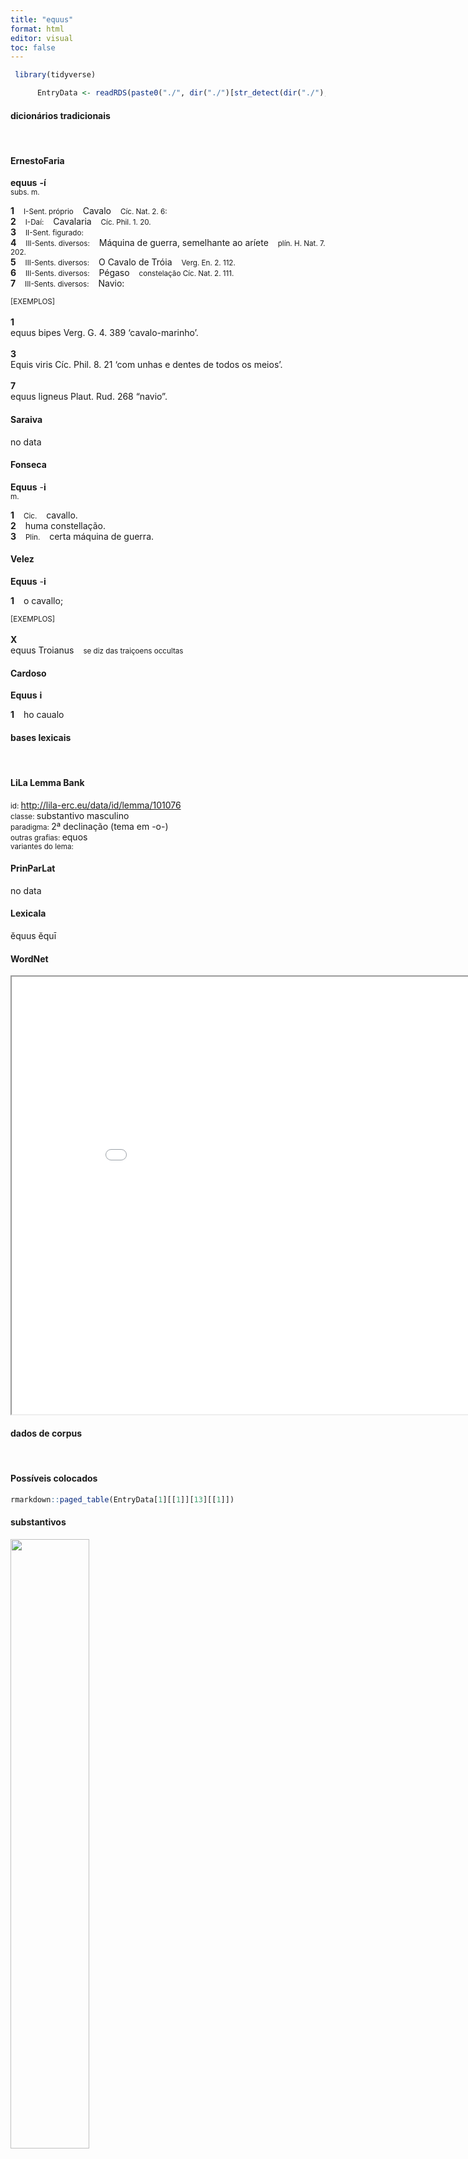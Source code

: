 ```yaml
---
title: "equus"
format: html
editor: visual
toc: false
---
```



```r
 library(tidyverse) 

      EntryData <- readRDS(paste0("./", dir("./")[str_detect(dir("./"), "_xx101-113-117-117-115xx_.rds")]))

```


#### dicionários tradicionais

&emsp;




::: panel-tabset

#### ErnestoFaria

<b>equus</b> <b>-í</b> <br> <small>subs. m.</small> <br> <small></small>   <p> <b>1</b> &ensp; <small>I-Sent. próprio</small> &ensp; Cavalo &ensp; <small>Cíc. Nat. 2. 6:</small> <br> <b>2</b> &ensp; <small>I-Daí:</small> &ensp; Cavalaria &ensp; <small>Cíc. Phil. 1. 20.</small> <br> <b>3</b> &ensp; <small>II-Sent. figurado:</small> &ensp; <small></small> <br> <b>4</b> &ensp; <small>III-Sents. diversos:</small> &ensp; Máquina de guerra, semelhante ao aríete &ensp; <small>plín. H. Nat. 7. 202.</small> <br> <b>5</b> &ensp; <small>III-Sents. diversos:</small> &ensp; O Cavalo de Tróia &ensp; <small>Verg. En. 2. 112.</small> <br> <b>6</b> &ensp; <small>III-Sents. diversos:</small> &ensp; Pégaso &ensp; <small>constelação Cíc. Nat. 2. 111.</small> <br> <b>7</b> &ensp; <small>III-Sents. diversos:</small> &ensp; Navio: &ensp; <small></small> </p>   <p><small>[EXEMPLOS]</small><br> <br><b>1</b><br>equus bipes Verg. G. 4. 389 ‘cavalo-marinho’. <br> <br><b>3</b><br>Equis viris Cíc. Phil. 8. 21 ‘com unhas e dentes de todos os meios’. <br> <br><b>7</b><br>equus ligneus Plaut. Rud. 268 “navio”. </p>




#### Saraiva

no data




#### Fonseca

<b>Equus</b> -<b>i</b> <br> <small>m.</small>   <p> <b>1</b> &ensp; <small>Cic.</small> &ensp; cavallo. <br> <b>2</b> &ensp; huma constellação. <br> <b>3</b> &ensp; <small>Plin.</small> &ensp; certa máquina de guerra. </p>




#### Velez

<b>Equus</b> -<b>i</b>   <p> <b>1</b> &ensp; o cavallo; </p>   <p><small>[EXEMPLOS]</small><br> <br><b>X</b><br>equus Troianus &ensp; <small>se diz das traiçoens occultas</small> </p>




#### Cardoso

<b>Equus</b> <b>i</b>   <p> <b>1</b> &ensp; ho caualo </p>


:::



#### bases lexicais

&emsp;






::: panel-tabset

#### LiLa Lemma Bank

<small> id: </small> <a href=' http://lila-erc.eu/data/id/lemma/101076 ' target="_blank"> http://lila-erc.eu/data/id/lemma/101076 </a> <br>
<small> classe: </small> substantivo masculino   <br>
<small> paradigma: </small> 2ª declinação (tema em -o-) <br>
<small> outras grafias: </small> equos <br>
<small> variantes do lema: </small>  <br>





#### PrinParLat

no data




#### Lexicala

ĕquus 
 ĕquī




#### WordNet

<iframe width='900' height='700' src='Media/Tree__xx101-113-117-117-115xx__sem_type_lexemes_pt.html'>

</iframe>


:::



#### dados de corpus

&emsp;




::: panel-tabset

#### Possíveis colocados

```r

rmarkdown::paged_table(EntryData[1][[1]][13][[1]])

```


#### substantivos

![](./Media/wordcloud__xx101-113-117-117-115xx__BY_collocate_scoreSUBST.webp){width=50% fig-alt='This chart plots collocate by scoreSUBST, for the headword equus here are all the values plotted: collocate: ut; scoreSUBST: 0. collocate: in; scoreSUBST: 0'}




#### adjetivos

![](./Media/wordcloud__xx101-113-117-117-115xx__BY_collocate_scoreADJ.webp){width=50% fig-alt='This chart plots collocate by scoreADJ, for the headword equus here are all the values plotted: collocate: ut; scoreADJ: 0. collocate: in; scoreADJ: 0'}




#### verbos

![](./Media/wordcloud__xx101-113-117-117-115xx__BY_collocate_scoreVERBO.webp){width=50% fig-alt='This chart plots collocate by scoreVERBO, for the headword equus here are all the values plotted: collocate: ut; scoreVERBO: 0. collocate: in; scoreVERBO: 0'}




#### advérbios

![](./Media/wordcloud__xx101-113-117-117-115xx__BY_collocate_scoreADV.webp){width=50% fig-alt='This chart plots collocate by scoreADV, for the headword equus here are all the values plotted: collocate: ut; scoreADV: 0. collocate: in; scoreADV: 0'}




#### preposições e conjunções

![](./Media/wordcloud__xx101-113-117-117-115xx__BY_collocate_scoreFUNC.webp){width=50% fig-alt='This chart plots collocate by scoreFUNC, for the headword equus here are all the values plotted: collocate: ut; scoreFUNC: 10. collocate: in; scoreFUNC: 10'}


:::



::: panel-tabset

#### ExemplosTraduzidos

<p> his pugnantibus illum in <b>equum</b> quidam ex suis intulit fugientem siluae texerunt <br> <small> Caes.Gal.6.30.4 <br> Enquanto esses lutavam, alguém dos seus o montou em um cavalo: as florestas cobriram a ele que fugia. <small> [JDD] </small> </small> </p>
; <p> Ariouistus ex <b>equis</b> ut conloquerentur et praeter se denos ad conloquium adducerent postulauit <br> <small> Caes.Gal.1.43.3 <br> Ariovisto pediu que conversassem montado em seus cavalos e que conduzissem à conversação cada um dez homens além de si. <small> [JDD] </small> </small> </p>





#### Frequência por autor

![](./Media/barchart__xx101-113-117-117-115xx__lemma_BY_author_Frequencies.webp){width=50% fig-alt='This charts plots the frequency of lemma by author_Frequencies. The Vergilius subcorpus registers the highest normalized frequency, with the value of 13.51 and an absolute frequency of 7. The Horatius subcorpus follows, with a normalized frequency of 10.66 and an absolute frequency of 12. the subcorpus with the least normalized frequency is Phaedrus with the normalized value of 0 and an absolute freqeuncy of 0. here are all the values: subcorpus: Caesar ; normalized frequency: 19 ; absolute frequency: 7.17576856258025. subcorpus: Cicero ; normalized frequency: 21 ; absolute frequency: 1.30821559392988. subcorpus: Horatius ; normalized frequency: 12 ; absolute frequency: 10.6562472249356. subcorpus: Ovidius ; normalized frequency: 1 ; absolute frequency: 1.71585449553878. subcorpus: Phaedrus ; normalized frequency: 0 ; absolute frequency: 0. subcorpus: Sallustius ; normalized frequency: 5 ; absolute frequency: 4.63778870234672. subcorpus: Seneca ; normalized frequency: 7 ; absolute frequency: 1.30643325059256. subcorpus: Suetonius ; normalized frequency: 0 ; absolute frequency: 0. subcorpus: Tacitus ; normalized frequency: 0 ; absolute frequency: 0. subcorpus: Vergilius ; normalized frequency: 7 ; absolute frequency: 13.5135135135135. subcorpus: Hieronymus ; normalized frequency: 0 ; absolute frequency: 0'}




#### Frequência por gênero

![](./Media/barchart__xx101-113-117-117-115xx__lemma_BY_genre_Frequencies.webp){width=50% fig-alt='This charts plots the frequency of lemma by genre_Frequencies. The Poesia.épica subcorpus registers the highest normalized frequency, with the value of 13.51 and an absolute frequency of 7. The Poesia.lírica subcorpus follows, with a normalized frequency of 10.94 and an absolute frequency of 13. the subcorpus with the least normalized frequency is Poesia.didática with the normalized value of 0 and an absolute freqeuncy of 0. here are all the values: subcorpus: Prosa.histórica ; normalized frequency: 24 ; absolute frequency: 5.84240122690426. subcorpus: Prosa.filosófica ; normalized frequency: 16 ; absolute frequency: 2.63587090822227. subcorpus: Prosa.oratória ; normalized frequency: 9 ; absolute frequency: 0.864113371674364. subcorpus: Prosa.epistolográfica ; normalized frequency: 1 ; absolute frequency: 0.264977874347492. subcorpus: Poesia.lírica ; normalized frequency: 13 ; absolute frequency: 10.9363169849415. subcorpus: Poesia.didática ; normalized frequency: 0 ; absolute frequency: 0. subcorpus: Poesia.trágica ; normalized frequency: 2 ; absolute frequency: 1.73731758165393. subcorpus: Poesia.épica ; normalized frequency: 7 ; absolute frequency: 13.5135135135135. subcorpus: Prosa.ficcional ; normalized frequency: 0 ; absolute frequency: 0'}




#### Frequência por século

![](./Media/barchart__xx101-113-117-117-115xx__lemma_BY_period_Frequencies.webp){width=50% fig-alt='This charts plots the frequency of lemma by period_Frequencies. The I.a.C. subcorpus registers the highest normalized frequency, with the value of 3.03 and an absolute frequency of 65. The I.a.C. subcorpus follows, with a normalized frequency of 3.03 and an absolute frequency of 65. the subcorpus with the least normalized frequency is II.d.C. with the normalized value of 0 and an absolute freqeuncy of 0. here are all the values: subcorpus: I.a.C. ; normalized frequency: 65 ; absolute frequency: 3.02536653479172. subcorpus: I.d.C. ; normalized frequency: 7 ; absolute frequency: 1.07082759675692. subcorpus: II.d.C. ; normalized frequency: 0 ; absolute frequency: 0. subcorpus: IV.d.C. ; normalized frequency: 0 ; absolute frequency: 0'}


:::

